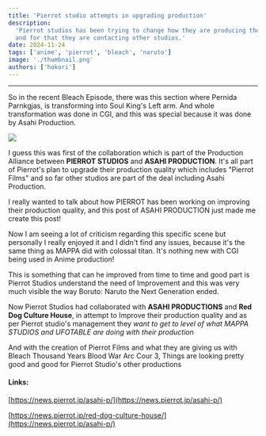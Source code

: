 ```yaml
---
title: 'Pierrot studio attempts in upgrading production'
description:
  'Pierrot studios has been trying to change how they are producing their anime
  and for that they are contacting other studios.'
date: 2024-11-24
tags: ['anime', 'pierrot', 'bleach', 'naruto']
image: './thumbnail.png'
authors: ['hokori']
---
```



---

So in the recent Bleach Episode, there was this section where Pernida Parnkgjas, is transforming into Soul King's Left arm. And whole transformation was done in CGI, and this was special because it was done by Asahi Production.

![](assets/1000029848.jpg)

I guess this was first of the collaboration which is part of the Production Alliance between **PIERROT STUDIOS** and **ASAHI PRODUCTION**. It's all part of Pierrot's plan to upgrade their production quality which includes "Pierrot Films" and so far other studios are part of the deal including Asahi Production.

I really wanted to talk about how PIERROT has been working on improving their production quality, and this post of ASAHI PRODUCTION just made me create this post!

Now I am seeing a lot of criticism regarding this specific scene but personally I really enjoyed it and I didn't find any issues, because it's the same thing as MAPPA did with colossal titan. It's nothing new with CGI being used in Anime production!

This is something that can he improved from time to time and good part is Pierrot Studios understand the need of Improvement and this was very much visible the way Boruto: Naruto the Next Generation ended.

Now Pierrot Studios had collaborated with **ASAHI PRODUCTIONS** and **Red Dog Culture House**, in attempt to Improve their production quality and as per Pierrot studio's management they _want to get to level of what MAPPA STUDIOS and UFOTABLE are doing with their production_

And with the creation of Pierrot Films and what they are giving us with Bleach Thousand Years Blood War Arc Cour 3, Things are looking pretty good and good for Pierrot Studio's other productions

#### Links:

<Tweet id="https://x.com/AsahiProduction/status/1860329456746852854" />

[https://news.pierrot.jp/asahi-p/](https://news.pierrot.jp/asahi-p/)

[https://news.pierrot.jp/red-dog-culture-house/](https://news.pierrot.jp/asahi-p/)
